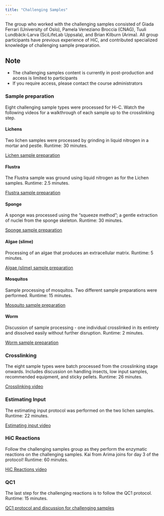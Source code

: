 ```yaml
---
title: "Challenging Samples"
---
```


The group who worked with the challenging samples consisted of Giada Ferrari (University of Oslo), Pamela Veneziano Broccia (CNAG), Tuuli Lundbäck-Larva (SciLifeLab Uppsala), and Brian Kilburn (Arima). All group participants have previous experience of HiC, and contributed specialized knowledge of challenging sample preparation.

::: {.callout-caution}
## Note
- The challenging samples content is currently in post-production and access is limited to participants
- If you require access, please contact the course administrators
:::

### Sample preparation

Eight challenging sample types were processed for Hi-C. Watch the following videos for a walkthrough of each sample up to the crosslinking step.

#### Lichens
Two lichen samples were processed by grinding in liquid nitrogen in a mortar and pestle. Runtime: 30 minutes.

[Lichen sample preparation](https://drive.google.com/file/d/10vvxCbuUXYkl43Tt9D483SS9isQ-9441/view?usp=share_link)

#### Flustra 
The Flustra sample was ground using liquid nitrogen as for the Lichen samples. Runtime: 2.5 minutes.

[Flustra sample preparation](https://drive.google.com/file/d/1v8DSWBrhU8NNgiDm-3rYNXDbO0l33MFR/view?usp=share_link)

#### Sponge
A sponge was processed using the "squeeze method"; a gentle extraction of nuclei from the sponge skeleton. Runtime: 30 minutes.

[Sponge sample preparation](https://drive.google.com/file/d/14DmAF65XEfB6XBdYzaPNCelA5CfpvNSZ/view?usp=share_link)

#### Algae (slime)
Processing of an algae that produces an extracellular matrix. Runtime: 5 minutes.

[Algae (slime) sample preparation](https://drive.google.com/file/d/1uL4Q_-f0gJJGnWvizKlr6YFjKHVIhUP9/view?usp=share_link)

#### Mosquitos
Sample processing of mosquitos. Two different sample preparations were performed. Runtime: 15 minutes.

[Mosquito sample preparation](https://drive.google.com/file/d/1gUEevdf9zuzoFJgb0fo7peU90ye_a_Ax/view?usp=share_link)

#### Worm
Discussion of sample processing - one individual crosslinked in its entirety and dissolved easily without further disruption. Runtime: 2 minutes.

[Worm sample preparation](https://drive.google.com/file/d/1Atfg-TFXjTQ7_1RLYotdSN6le6av_PLw/view?usp=share_link)

### Crosslinking
The eight sample types were batch processed from the crosslinking stage onwards. Includes discussion on handling insects, low input samples, recommended equipment, and sticky pellets. Runtime: 26 minutes.

[Crosslinking video](https://drive.google.com/file/d/12tlHYHO2MtPhJ7fxcl_TNwtDkYU56lGv/view?usp=share_link)

### Estimating Input
The estimating input protocol was performed on the two lichen samples. Runtime: 22 minutes.

[Estimating input video](https://drive.google.com/file/d/1b5StbVvYIWyMZv-D2udVmQZc0mZwKHqU/view?usp=share_link)

### HiC Reactions
Follow the challenging samples group as they perform the enzymatic reactions on the challenging samples. Kai from Arima joins for day 3 of the protocol! Runtime: 60 minutes.

[HiC Reactions video](https://drive.google.com/file/d/1HimIz-hKQ3SvkRFP1OtJChj2dyWf5NTG/view?usp=share_link)

### QC1
The last step for the challenging reactions is to follow the QC1 protocol. Runtime: 15 minutes.

[QC1 protocol and discussion for challenging samples](https://drive.google.com/file/d/1OCmwtyh_jOkeGDe2vNHUGu6il8EcjUQR/view?usp=share_link)